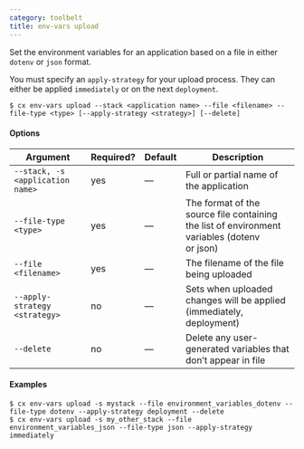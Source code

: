 ```yaml
---
category: toolbelt
title: env-vars upload
---
```


Set the environment variables for an application based on a file in either `dotenv` or `json` format.

You must specify an `apply-strategy` for your upload process. They can either be applied `immediately` or on the next `deployment`.

```shell
$ cx env-vars upload --stack <application name> --file <filename> --file-type <type> [--apply-strategy <strategy>] [--delete]
```

#### Options

| Argument | Required? | Default | Description |
|  ---  |  ---  |  ---  |  ---  |
| `--stack, -s <application name>` | yes | — | Full or partial name of the application |
| `--file-type <type>` | yes | — | The format of the source file containing the list of environment variables (dotenv or json) |
| `--file <filename>` | yes | — | The filename of the file being uploaded |
| `--apply-strategy <strategy>` | no | — | Sets when uploaded changes will be applied (immediately, deployment) |
| `--delete` | no | — | Delete any user-generated variables that don’t appear in file |

#### Examples

```shell
$ cx env-vars upload -s mystack --file environment_variables_dotenv --file-type dotenv --apply-strategy deployment --delete
$ cx env-vars upload -s my_other_stack --file environment_variables_json --file-type json --apply-strategy immediately
```
